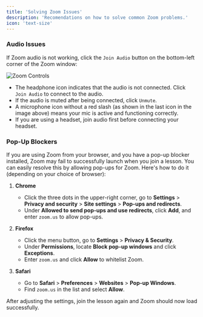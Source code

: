 ```yaml
---
title: 'Solving Zoom Issues'
description: 'Recomendations on how to solve common Zoom problems.'
icon: 'text-size'
---
```


### Audio Issues

If Zoom audio is not working, click the `Join Audio` button on the bottom-left corner of the Zoom window:

![Zoom Controls](/images/zoom-controls.png)

- The headphone icon indicates that the audio is not connected. Click `Join Audio` to connect to the audio.
- If the audio is muted after being connected, click `Unmute`.
- A microphone icon without a red slash (as shown in the last icon in the image above) means your mic is active and functioning correctly.
- If you are using a headset, join audio first before connecting your headset.

### Pop-Up Blockers

If you are using Zoom from your browser, and you have a pop-up blocker installed, Zoom may fail to
successfully launch when you join a lesson. You can easily resolve this by allowing pop-ups for Zoom. Here's how to do it (depending on your choice of browser):

1. **Chrome**
   - Click the three dots in the upper-right corner, go to **Settings** > **Privacy and security** > **Site settings** > **Pop-ups and redirects**.
   - Under **Allowed to send pop-ups and use redirects**, click **Add**, and enter `zoom.us` to allow pop-ups.

2. **Firefox**
   - Click the menu button, go to **Settings** > **Privacy & Security**.
   - Under **Permissions**, locate **Block pop-up windows** and click **Exceptions**.
   - Enter `zoom.us` and click **Allow** to whitelist Zoom.

3. **Safari**
   - Go to **Safari** > **Preferences** > **Websites** > **Pop-up Windows**.
   - Find `zoom.us` in the list and select **Allow**.

After adjusting the settings, join the lesson again and Zoom should now load successfully.
